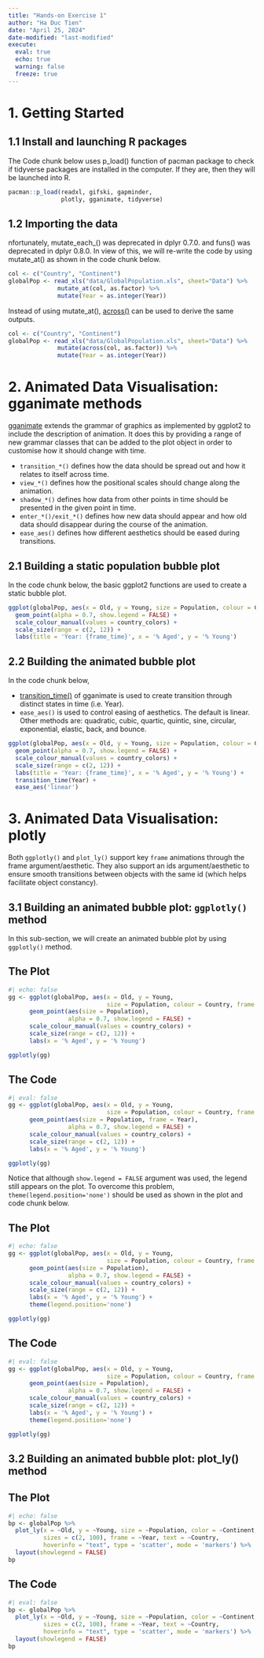 ```yaml
---
title: "Hands-on Exercise 1"
author: "Ha Duc Tien"
date: "April 25, 2024"
date-modified: "last-modified"
execute: 
  eval: true
  echo: true
  warning: false
  freeze: true
---
```


# 1. Getting Started

## 1.1 Install and launching R packages

The Code chunk below uses p_load() function of pacman package to check if tidyverse packages are installed in the computer. If they are, then they will be launched into R.

```r
pacman::p_load(readxl, gifski, gapminder,
               plotly, gganimate, tidyverse)
```

## 1.2 Importing the data

nfortunately, mutate_each\_() was deprecated in dplyr 0.7.0. and funs() was deprecated in dplyr 0.8.0. In view of this, we will re-write the code by using mutate_at() as shown in the code chunk below.

```r
col <- c("Country", "Continent")
globalPop <- read_xls("data/GlobalPopulation.xls", sheet="Data") %>%
              mutate_at(col, as.factor) %>%
              mutate(Year = as.integer(Year))
```

Instead of using mutate_at(), [across()](https://dplyr.tidyverse.org/reference/across.html) can be used to derive the same outputs.

```r
col <- c("Country", "Continent")
globalPop <- read_xls("data/GlobalPopulation.xls", sheet="Data") %>%
              mutate(across(col, as.factor)) %>%
              mutate(Year = as.integer(Year))
```

# 2. Animated Data Visualisation: gganimate methods

[gganimate](https://gganimate.com/) extends the grammar of graphics as implemented by ggplot2 to include the description of animation. It does this by providing a range of new grammar classes that can be added to the plot object in order to customise how it should change with time.

-   `transition_*()` defines how the data should be spread out and how it relates to itself across time.
-   `view_*()` defines how the positional scales should change along the animation.
-   `shadow_*()` defines how data from other points in time should be presented in the given point in time.
-   `enter_*()/exit_*()` defines how new data should appear and how old data should disappear during the course of the animation.
-   `ease_aes()` defines how different aesthetics should be eased during transitions.

## 2.1 Building a static population bubble plot

In the code chunk below, the basic ggplot2 functions are used to create a static bubble plot.

```r
ggplot(globalPop, aes(x = Old, y = Young, size = Population, colour = Country)) +
  geom_point(alpha = 0.7, show.legend = FALSE) +
  scale_colour_manual(values = country_colors) +
  scale_size(range = c(2, 12)) +
  labs(title = 'Year: {frame_time}', x = '% Aged', y = '% Young') 
```

## 2.2 Building the animated bubble plot

In the code chunk below,

-   [transition_time()](https://gganimate.com/reference/transition_time.html) of gganimate is used to create transition through distinct states in time (i.e. Year).
-   `ease_aes()` is used to control easing of aesthetics. The default is linear. Other methods are: quadratic, cubic, quartic, quintic, sine, circular, exponential, elastic, back, and bounce.

```r

ggplot(globalPop, aes(x = Old, y = Young, size = Population, colour = Country)) +
  geom_point(alpha = 0.7, show.legend = FALSE) +
  scale_colour_manual(values = country_colors) +
  scale_size(range = c(2, 12)) +
  labs(title = 'Year: {frame_time}', x = '% Aged', y = '% Young') +
  transition_time(Year) +       
  ease_aes('linear')          
```

# 3. Animated Data Visualisation: plotly

Both `ggplotly()` and `plot_ly()` support key `frame` animations through the frame argument/aesthetic. They also support an ids argument/aesthetic to ensure smooth transitions between objects with the same id (which helps facilitate object constancy).

## 3.1 Building an animated bubble plot: `ggplotly()` method

In this sub-section, we will create an animated bubble plot by using `ggplotly()` method.

::: panel-tabset
## The Plot

```r
#| echo: false
gg <- ggplot(globalPop, aes(x = Old, y = Young, 
                            size = Population, colour = Country, frame = Year)) +
      geom_point(aes(size = Population), 
                 alpha = 0.7, show.legend = FALSE) +
      scale_colour_manual(values = country_colors) +
      scale_size(range = c(2, 12)) +
      labs(x = '% Aged', y = '% Young')

ggplotly(gg)
```

## The Code

```r
#| eval: false
gg <- ggplot(globalPop, aes(x = Old, y = Young, 
                            size = Population, colour = Country, frame = Year)) +
      geom_point(aes(size = Population, frame = Year), 
                 alpha = 0.7, show.legend = FALSE) +
      scale_colour_manual(values = country_colors) +
      scale_size(range = c(2, 12)) +
      labs(x = '% Aged', y = '% Young')

ggplotly(gg)
```
:::

Notice that although `show.legend = FALSE` argument was used, the legend still appears on the plot. To overcome this problem, `theme(legend.position='none')` should be used as shown in the plot and code chunk below.

::: panel-tabset
## The Plot

```r
#| echo: false
gg <- ggplot(globalPop, aes(x = Old, y = Young, 
                            size = Population, colour = Country, frame = Year)) +
      geom_point(aes(size = Population), 
                 alpha = 0.7, show.legend = FALSE) +
      scale_colour_manual(values = country_colors) +
      scale_size(range = c(2, 12)) +
      labs(x = '% Aged', y = '% Young') +
      theme(legend.position='none')

ggplotly(gg)
```

## The Code

```r
#| eval: false
gg <- ggplot(globalPop, aes(x = Old, y = Young, 
                            size = Population, colour = Country, frame = Year)) +
      geom_point(aes(size = Population), 
                 alpha = 0.7, show.legend = FALSE) +
      scale_colour_manual(values = country_colors) +
      scale_size(range = c(2, 12)) +
      labs(x = '% Aged', y = '% Young') +
      theme(legend.position='none')

ggplotly(gg)
```
:::

## 3.2 Building an animated bubble plot: plot_ly() method

::: panel-tabset
## The Plot

```r
#| echo: false
bp <- globalPop %>%
  plot_ly(x = ~Old, y = ~Young, size = ~Population, color = ~Continent,
          sizes = c(2, 100), frame = ~Year, text = ~Country, 
          hoverinfo = "text", type = 'scatter', mode = 'markers') %>%
  layout(showlegend = FALSE)
bp
```

## The Code

```r
#| eval: false
bp <- globalPop %>%
  plot_ly(x = ~Old, y = ~Young, size = ~Population, color = ~Continent,
          sizes = c(2, 100), frame = ~Year, text = ~Country, 
          hoverinfo = "text", type = 'scatter', mode = 'markers') %>%
  layout(showlegend = FALSE)
bp
```
:::
